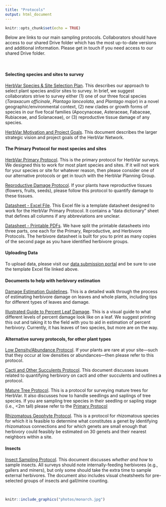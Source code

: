 ```yaml
---
title: "Protocols"
output: html_document
---
```


```r
knitr::opts_chunk$set(echo = TRUE)
```


Below are links to our main sampling protocols. Collaborators should have access to our shared Drive folder which has the most up-to-date versions and additional information. Please get in touch if you need access to our shared Drive folder.  

<br>

#### Selecting species and sites to survey
[HerbVar Species & Site Selection Plan](https://docs.google.com/document/d/1-p8oQkrgqM_E3uzMf2Ihqs_c5PE54PVVhHHjRru8_qA/edit?usp=sharing). This describes our approach to select plant species and/or sites to survey. In brief, we suggest collaborators strive to survey either (1) one of our three focal species (_Taraxacum officinale_, _Plantago lanceolata_, and _Plantago major_) in a novel geographic/environmental context, (2) new clades or growth forms of species in our five focal families (Apocynaceae, Asteraceae, Fabaceae, Rubiaceae, and Solanaceae), or (3) reproductive tissue damage of any species.

[HerbVar Motivation and Project Goals](https://docs.google.com/document/d/1Vj00Sks7XG4s0ar3HzcJBPoOkFfl3HR0/edit?usp=sharing&ouid=107899855781798259282&rtpof=true&sd=true). This document describes the larger strategic vision and project goals of the HerbVar Network.

#### The Primary Protocol for most species and sites
[HerbVar Primary Protocol](https://docs.google.com/document/d/1XKK78S-2hX9kVZq6OwF7-UBfnAV4UCrR/edit?usp=sharing&ouid=116537863331430920281&rtpof=true&sd=true). This is the primary protocol for HerbVar surveys. We designed this to work for most plant species and sites. If it will not work for your species or site for whatever reason, then please consider one of our alternative protocols or get in touch with the HerbVar Planning Group.  

[Reproductive Damage Protocol](https://docs.google.com/document/d/1Rz6wPDXpfEnv1M16gJ1a2D3DHeImqlv-/edit?usp=sharing&ouid=107899855781798259282&rtpof=true&sd=true). If your plants have reproductive tissues (flowers, fruits, seeds), please follow this protocol to quantify damage to these tissues.  

[Datasheet - Excel File](protocols/Datasheet template for HerbVar.xlsx). This Excel file is a template datasheet designed to work for the HerbVar Primary Protocol. It contains a "data dictionary" sheet that defines all columns if any abbreviations are unclear.

[Datasheet - Printable PDFs](https://drive.google.com/drive/folders/10-9xPm9yOAvGCtL3dmVaoz7ODI1fghYG?usp=sharing). We have split the printable datasheets into three parts, one each for the Primary, Reproductive, and Herbivore Protocols. The herbivore datasheet is built for you to print as many copies of the second page as you have identified herbivore groups.

#### Uploading Data
To upload data, please visit our [data submission portal](https://herbvar.shinyapps.io/data_portal_actual/) and be sure to use the template Excel file linked above.

#### Documents to help with herbivory estimation
[Damage Estimation Guidelines](https://docs.google.com/document/d/1Y90zfQBkluuhelDdb5WksW_8VRXkBMaGQIO9myRME2I/edit?usp=sharing). This is a detailed walk through the process of estimating herbivore damage on leaves and whole plants, including tips for different types of leaves and damage.  

[Illustrated Guide to Percent Leaf Damage](/protocols/Illustrated Guide to Percent Leaf Damage.pdf). This is a visual guide to what different levels of percent damage look like on a leaf. We suggest printing this out and taking it to the field with you to aid in estimation of percent herbivory. Currently, it has leaves of two species, but more are on the way.  


#### Alternative survey protocols, for other plant types
[Low Density/Abundance Protocol](https://docs.google.com/document/d/1MDg1heY8F0v3XZrtMM2iVpt_Y6AhvFQR/edit?usp=sharing&ouid=116537863331430920281&rtpof=true&sd=true). If your plants are rare at your site---such that they occur at low densities or abundances---then please refer to this protocol.  

[Cacti and Other Succulents Protocol](https://docs.google.com/document/d/179zCBbGkXLZ1ceNBafG654tbo0wgme5r/edit?usp=sharing&ouid=116537863331430920281&rtpof=true&sd=true). This document discusses issues related to quantifying herbivory on cacti and other succulents and outlines a protocol.  

[Mature Tree Protocol](https://docs.google.com/document/d/1R1xVqIUBdF_Y_QkoSxnXs3p2BtCGCTJm/edit?usp=sharing&ouid=116537863331430920281&rtpof=true&sd=true). This is a protocol for surveying mature trees for HerbVar. It also discusses how to handle seedlings and saplings of tree species. If you are sampling tree species in their seedling or sapling stage (i.e., <2m tall) please refer to the [Primary Protocol](https://docs.google.com/document/d/1XKK78S-2hX9kVZq6OwF7-UBfnAV4UCrR/edit?usp=sharing&ouid=116537863331430920281&rtpof=true&sd=true)

[Rhizomatous Geophyte Protocol](https://docs.google.com/document/d/1-UikT_60gnfl0vcUJm1jS7RUC8mX8UR9/edit?usp=sharing&ouid=116537863331430920281&rtpof=true&sd=true). This is a protocol for rhizomatous species for which it is feasible to determine what constitutes a genet by identifying rhizomatous connections and for which genets are small enough that herbivory could feasibly be estimated on 30 genets and their nearest neighbors within a site.


#### Insects
[Insect Sampling Protocol](https://docs.google.com/document/d/1l6ucJc6JpohcgPXBhg9e3hLPWImjTZM-/edit?usp=sharing&ouid=116537863331430920281&rtpof=true&sd=true). This document discusses *whether and how* to sample insects. All surveys should note internally-feeding herbivores (e.g., gallers and miners), but only some should take the extra time to sample external herbivores. The document also includes visual cheatsheets for pre-selected groups of insects and gall/mine counting.

<br>

```r
knitr::include_graphics("photos/monarch.jpg")
```